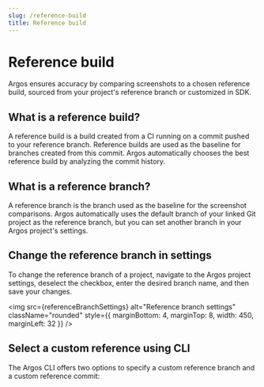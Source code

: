 ```yaml
---
slug: /reference-build
title: Reference build
---
```



# Reference build

Argos ensures accuracy by comparing screenshots to a chosen reference build, sourced from your project's reference branch or customized in SDK.

## What is a reference build?

A reference build is a build created from a CI running on a commit pushed to your reference branch. Reference builds are used as the baseline for branches created from this commit. Argos automatically chooses the best reference build by analyzing the commit history.

## What is a reference branch?

A reference branch is the branch used as the baseline for the screenshot comparisons. Argos automatically uses the default branch of your linked Git project as the reference branch, but you can set another branch in your Argos project's settings.

## Change the reference branch in settings

To change the reference branch of a project, navigate to the Argos project settings, deselect the checkbox, enter the desired branch name, and then save your changes.

<img
  src={referenceBranchSettings}
  alt="Reference branch settings"
  className="rounded"
  style={{ marginBottom: 4, marginTop: 8, width: 450, marginLeft: 32 }}
/>

## Select a custom reference using CLI

The Argos CLI offers two options to specify a custom reference branch and a custom reference commit:

<RunPkgCommand command="argos upload --reference-branch <branch> --reference-commit <commit> ./screenshots" />
